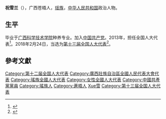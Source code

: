 '''祝雪兰'''（{{bd|1971年||}}），广西苍梧人，[[瑶族|瑶族]]，[[中华人民共和国|中华人民共和国]]政治人物。

== 生平 ==

毕业于[[广西科学技术学院|广西科学技术学院]]种养专业。加入[[中国共产党|中国共产党]]。2013年，担任全国人大代表<ref>{{cite news|title=全国人大代表信息-祝雪兰|url= http://210.82.31.1:8084/delegate/viewDelegate.action?dbid=121982|accessdate=2013-04-05|newspaper=全国人大网}}</ref>。2018年2月24日，当选为[[第十三届全国人大代表|第十三届全国人大代表]]<ref>{{Cite web|title=（受权发布）中华人民共和国第十三届全国人民代表大会代表名单-中新网|url=http://www.chinanews.com/gn/2018/02-25/8453959.shtml|accessdate=2021-02-13|work=中新网|archive-date=2018-02-27|archive-url=https://web.archive.org/web/20180227031724/http://www.chinanews.com/gn/2018/02-25/8453959.shtml|dead-url=no}}</ref>。

==參考文獻==
{{reflist}}

{{DEFAULTSORT:Zhu祝}}
[[Category:第十二届全国人大代表|Category:第十二届全国人大代表]]
[[Category:廣西壯族自治區全國人民代表大會代表|Category:廣西壯族自治區全國人民代表大會代表]]
[[Category:瑤族全國人大代表|Category:瑤族全國人大代表]]
[[Category:女性全國人大代表|Category:女性全國人大代表]]
[[Category:中國共產黨黨員|Category:中國共產黨黨員]]
[[Category:瑤族人|Category:瑤族人]]
[[Category:蒼梧人|Category:蒼梧人]]
[[Category:祝姓|Xue雪]]
[[Category:第十三届全国人大代表|Category:第十三届全国人大代表]]


{{中国政治人物小作品}}